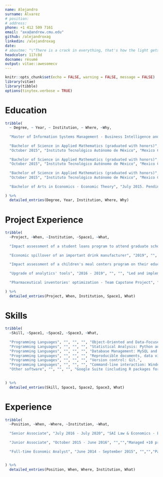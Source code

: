 ```yaml
---
name: Alejandro
surname: Álvarez
# position: 
# address: 
phone: +1 412 509 7161
email: "axa@andrew.cmu.edu"
github: /alejandroxag
linkedin: /alejandroxag
date: 
# aboutme: "\"There is a crack in everything, that's how the light gets in\". Leonard Cohen. \"Anthem\". The Future, 1992."
headcolor: 117c8d
docname: résumé
output: vitae::awesomecv
---
```


```r

knitr::opts_chunk$set(echo = FALSE, warning = FALSE, message = FALSE)
library(vitae)
library(tibble)
options(tinytex.verbose = TRUE)

```

# Education

```r

tribble(
  ~ Degree, ~ Year, ~ Institution, ~ Where, ~Why,
  
  "Master of Information Systems Management - Business Intelligence and Data Analytics", "December 2021 (expected)", "Carnegie Mellon University, Heinz College", "Pittsburgh, PA", "Core Coursework (Fall 2020 - Spring 2021): Object-Oriented Programming, Machine Learning for Problem Solving, Distributed Systems for ISM, Database Management, Unstructured Data Analytics, Applied Econometrics, Advanced Business Analytics, Writing for ISM.",
  
  "Bachelor of Science in Applied Mathematics (graduated with honors)",
  "October 2015", "Instituto Tecnológico Autónomo de México", "Mexico City, Mexico", "Thesis work: \"Random Variants of the Kaczmarz Method\", 2015. Independent and individual study focused on the theoretical background and computational efficiency behind two of the random variants of the algorithm to numerically solve linear systems.",
  
  "Bachelor of Science in Applied Mathematics (graduated with honors)",
  "October 2015", "Instituto Tecnológico Autónomo de México", "Mexico City, Mexico", "Coursework: Numerical Analysis, Linear Programming, Numerical Optimization, Applied Statistics, Linear Algebra, Real Analysis, Functional Analysis, Measure Theory; Applied Data Science Workshop at Carnegie Mellon University (Fall 2015).",
  
  "Bachelor of Science in Applied Mathematics (graduated with honors)",
  "October 2015", "Instituto Tecnológico Autónomo de México", "Mexico City, Mexico", "Adjunct Faculty Member of the Probability and Statistics Department (Spring 2015) and the Mathematics Department (Spring 2013 - Fall 2014).",
  
  "Bachelor of Arts in Economics - Economic Theory", "July 2015. Pending graduation", "", "", "Coursework: Advanced Microeconometrics, Advanced Macroeconometrics, Consumer Theory, General Equilibrium Theory, Game Theory.",
  
) %>%
  detailed_entries(Degree, Year, Institution, Where, Why)

```

# Project Experience

```r

tribble(
  ~Project, ~When, ~Institution, ~Space1, ~What,
  
  "Impact assessment of a student loans program to attend graduate school abroad", "2020", "SAI Law & Economics", "", "Designed and coducted an extensive electronic survey among the historical beneficiaries of the program. Managed the data gathering and cleansing process. Conducted the econometric analysis to assess the profiles on which the program had more impact.",
  
  "Economic spillover of an important drink manufacturer", "2019", "", "", "Gathered information of sales, employees and supplies purchases by product of 11 companies in 32 states in Mexico. Designed a relational database to store such information. Developed an R package to implement Input-Output methodologies. Delivered through an R Bookdown.",
  
  "Impact assessment of a children's meal centers program on their education.", "2018", "", "", "Worked with the program's information and public information from the Mexican Population Census to create control groups through a propensity score matching methodology, and measure the difference in school attendance rates.",
  
  "Upgrade of analytics' tools", "2016 - 2019", "", "", "Led and implemented Economic Consulting Team's toolbox migration, from 100% Excel usage to 100% R usage, which allowed the firm and the team to take high-profile projects which otherwise wouldn't have took. Actively trained firm's Partners, Junior Associates, and Analysts, in the usage of R Programming Language. Shifted from Sharepoint to Git as my team's main version control tool. Self-taught to programming with R and using Git.",
  
  "Pharmaceutical inventories' optimization - Team Capstone Project", "Summer 2015", "UPMC Enterprises - Carnegie Mellon University", "", "Developed a predictive algorithm with Python to make projections about the drugs needed to be purchased, based on the patients' visits and medical records, which consisted in estimating multivariate distributions to find the optimal quantities in terms of a loss function.",
  
) %>%
  detailed_entries(Project, When, Institution, Space1, What)

```

# Skills

```r

tribble(
  ~Skill, ~Space1, ~Space2, ~Space3, ~What,
  
  "Programming Languages", "", "", "", "Object-Oriented and Data-Focused Programming: Java and R (package development).",
  "Programming Languages", "", "", "", "Statistical Analysis: Python and R.",
  "Programming Languages", "", "", "", "Database Management: MySQL and Oracle SQL Developer.",
  "Programming Languages", "", "", "", "Reproducible documents, data visualization and markup languages: R, R Markdown, Shiny, Jupyter, LaTeX. Notions of HTML, CSS and XML.",
  "Programming Languages", "", "", "", "Version control: Git.",
  "Programming Languages", "", "", "", "Command-line interaction: Windows PowerShell.",
  "Other software", "", "", "", "Google Suite (including R packages for interacting with it), Microsoft Office Suite (Core apps).",
  
  
) %>%
  detailed_entries(Skill, Space1, Space2, Space3, What)

```

# Experience

```r

tribble(
  ~Position, ~When, ~Where, ~Institution, ~What,
  
  "Senior Associate", "July 2016 - July 2020", "SAI Law & Economics - Economic Consulting Team","Mexico City, Mexico","Directly managed +50 projects, in charge of their strategic and methodological planning, and their technical execution (Statistical Analysis, Data visualization, Database Design, Economic analysis). Participated in +100 projects for +100 clients. Billed +1.1 Million USD. Coordinated the JA's and BA's team. Senior Associate with the highest tenure in the firm since 2017, and with the shortest period as Junior Associate in firm's history.",
  
  "Junior Associate", "October 2015 - June 2016", "","","Managed +10 projects and participated in +20 projects. Supervised and improved teams' usage of tools and technics for data cleansing and visualization, and statistical and economic analysis. Immediately promoted after graduation.",
  
  "Full-time Economic Analyst", "June 2014 - September 2015", "","","Participated in +30 projects. Pioneered the use of R Programming Language.",
  
  
) %>%
  detailed_entries(Position, When, Where, Institution, What)

```


